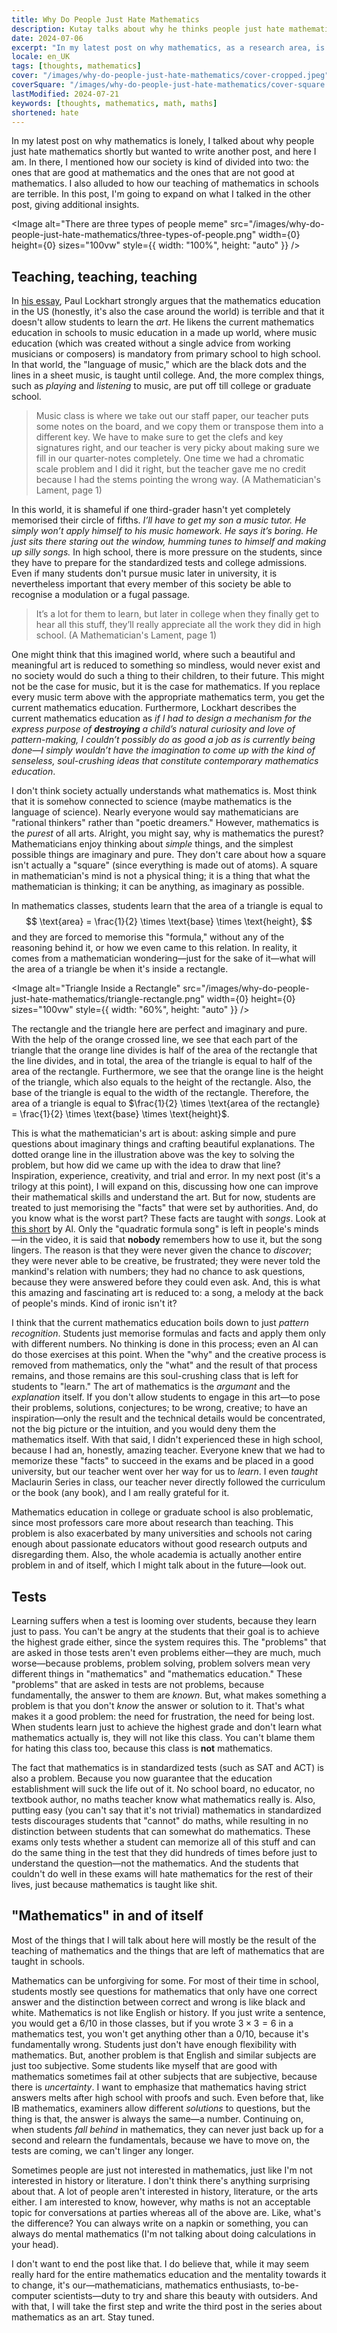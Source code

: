 ```yaml
---
title: Why Do People Just Hate Mathematics
description: Kutay talks about why he thinks people just hate mathematics, finding teaching of mathematics the main culprit.
date: 2024-07-06
excerpt: "In my latest post on why mathematics, as a research area, is lonely, I talked about why people just hate mathematics shortly but wanted to write another post, and here I am. In there, I mentioned how our society is kind of divided into two: the ones that are good at mathematics and the ones that are not good at mathematics. I also alluded to how our teaching of mathematics in schools are terrible. In this post, I'm going to expand on what I talked in the other post, giving additional insights."
locale: en_UK
tags: [thoughts, mathematics]
cover: "/images/why-do-people-just-hate-mathematics/cover-cropped.jpeg"
coverSquare: "/images/why-do-people-just-hate-mathematics/cover-square.png"
lastModified: 2024-07-21
keywords: [thoughts, mathematics, math, maths]
shortened: hate
---
```

In my latest post on why mathematics is lonely, I talked about why people just hate mathematics shortly but wanted to write another post, and here I am. In there, I mentioned how our society is kind of divided into two: the ones that are good at mathematics and the ones that are not good at mathematics. I also alluded to how our teaching of mathematics in schools are terrible. In this post, I'm going to  expand on what I talked in the other post, giving additional insights.

<Image
  alt="There are three types of people meme"
  src="/images/why-do-people-just-hate-mathematics/three-types-of-people.png"
  width={0}
  height={0}
  sizes="100vw"
  style={{ width: "100%", height: "auto" }}
/>

## Teaching, teaching, teaching

In [his essay](http://web.archive.org/web/20240603135346/https://maa.org/sites/default/files/pdf/devlin/LockhartsLament.pdf), Paul Lockhart strongly argues that the mathematics education in the US (honestly, it's also the case around the world) is terrible and that it doesn't allow students to learn the *art*. He likens the current mathematics education in schools to music education in a made up world, where music education (which was created without a single advice from working musicians or composers) is mandatory from primary school to high school. In that world, the "language of music," which are the black dots and the lines in a sheet music, is taught until college. And, the more complex things, such as *playing* and *listening* to music, are put off till college or graduate school.

> Music class is where we take out our staff paper, our teacher puts some notes on the board, and we copy them or transpose them into a different key. We have to make sure to get the clefs and key signatures right, and our teacher is very picky about making sure we fill in our quarter-notes completely. One time we had a chromatic scale problem and I did it right, but the teacher gave me no credit because I had the stems pointing the wrong way. (A Mathematician's Lament, page 1)

In this world, it is shameful if one third-grader hasn't yet completely memorised their circle of fifths. *I’ll have to get my son a music tutor. He simply won’t apply himself to his music homework. He says it’s boring. He just sits there staring out the window, humming tunes to himself and making up silly songs.* In high school, there is more pressure on the students, since they have to prepare for the standardized tests and college admissions. Even if many students don't pursue music later in university, it is nevertheless important that every member of this society be able to recognise a modulation or a fugal passage.

> It’s a lot for them to learn, but later in college when they finally get to hear all this stuff, they’ll really appreciate all the work they did in high school. (A Mathematician's Lament, page 1)

One might think that this imagined world, where such a beautiful and meaningful art is reduced to something so mindless, would never exist and no society would do such a thing to their children, to their future. This might not be the case for music, but it is the case for mathematics. If you replace every music term above with the appropriate mathematics term, you get the current mathematics education. Furthermore, Lockhart describes the current mathematics education as *if I had to design a mechanism for the express purpose of **destroying** a child’s natural curiosity and love of pattern-making, I couldn’t possibly do as good a job as is currently being done—I simply wouldn’t have the imagination to come up with the  kind of senseless, soul-crushing ideas that constitute contemporary mathematics education*.

I don't think society actually understands what mathematics is. Most think that it is somehow connected to science (maybe mathematics is the language of science). Nearly everyone would say mathematicians are "rational thinkers" rather than "poetic dreamers." However, mathematics is the *purest* of all arts. Alright, you might say, why is mathematics the purest? Mathematicians enjoy thinking about *simple* things, and the simplest possible things are imaginary and pure. They don't care about how a square isn't actually a "square" (since everything is made out of atoms). A square in mathematician's mind is not a physical thing; it is a thing that what the mathematician is thinking; it can be anything, as imaginary as possible.

In mathematics classes, students learn that the area of a triangle is equal to
$$
\text{area} = \frac{1}{2} \times \text{base} \times \text{height},
$$
and they are forced to memorise this "formula," without any of the reasoning behind it, or how we even came to this relation. In reality, it comes from a mathematician wondering—just for the sake of it—what will the area of a triangle be when it's inside a rectangle.

<Image
  alt="Triangle Inside a Rectangle"
  src="/images/why-do-people-just-hate-mathematics/triangle-rectangle.png"
  width={0}
  height={0}
  sizes="100vw"
  style={{ width: "60%", height: "auto" }}
/>

The rectangle and the triangle here are perfect and imaginary and pure. With the help of the orange crossed line, we see that each part of the triangle that the orange line divides is half of the area of the rectangle that the line divides, and in total, the area of the triangle is equal to half of the area of the rectangle. Furthermore, we see that the orange line is the height of the triangle, which also equals to the height of the rectangle. Also, the base of the triangle is equal to the width of the rectangle. Therefore, the area of a triangle is equal to $\frac{1}{2} \times \text{area of the rectangle} = \frac{1}{2} \times \text{base} \times \text{height}$.

This is what the mathematician's art is about: asking simple and pure questions about imaginary things and crafting beautiful explanations. The dotted orange line in the illustration above was the key to solving the problem, but how did we came up with the idea to draw that line? Inspiration, experience, creativity, and trial and error. In my next post (it's a trilogy at this point), I will expand on this, discussing how one can improve their mathematical skills and understand the art. But for now, students are treated to just memorising the "facts" that were set by authorities. And, do you know what is the worst part? These facts are taught with *songs*. Look at [this short](https://www.youtube.com/shorts/uvHbA8YwsyY) by Al. Only the "quadratic formula song" is left in people's minds—in the video, it is said that **nobody** remembers how to use it, but the song lingers. The reason is that they were never given the chance to *discover*; they were never able to be creative, be frustrated; they were never told the mankind's relation with numbers; they had no chance to ask questions, because they were answered before they could even ask. And, this is what this amazing and fascinating art is reduced to: a song, a melody at the back of people's minds. Kind of ironic isn't it?

I think that the current mathematics education boils down to just *pattern recognition*. Students just memorise formulas and facts and apply them only with different numbers. No thinking is done in this process; even an AI can do those exercises at this point. When the "why" and the creative process is removed from mathematics, only the "what" and the result of that process remains, and those remains are this soul-crushing class that is left for students to "learn." The art of mathematics is the *argumant* and the *explanation* itself. If you don't allow students to engage in this art—to pose their problems, solutions, conjectures; to be wrong, creative; to have an inspiration—only the result and the technical details would be concentrated, not the big picture or the intuition, and you would deny them the mathematics itself. With that said, I didn't experienced these in high school, because I had an, honestly, amazing teacher. Everyone knew that we had to memorize these "facts" to succeed in the exams and be placed in a good university, but our teacher went over her way for us to *learn*. I even *taught* <Link href="/posts/maclaurin-series">Maclaurin Series</Link> in class, our teacher never directly followed the curriculum or the book (any book), and I am really grateful 
for it.

Mathematics education in college or graduate school is also problematic, since most professors care more about research than teaching. This problem is also exacerbated by many universities and schools not caring enough about passionate educators without good research outputs and disregarding them. Also, the whole academia is actually another entire problem in and of itself, which I might talk about in the future—look out.

## Tests

Learning suffers when a test is looming over students, because they learn just to pass. You can't be angry at the students that their goal is to achieve the highest grade either, since the system requires this. The "problems" that are asked in those tests aren't even problems either—they are much, much worse—because problems, problem solving, problem solvers mean very different things in "mathematics" and "mathematics education." These "problems" that are asked in tests are not problems, because fundamentally, the answer to them are *known*. But, what makes something a problem is that you don't *know* the answer or solution to it. That's what makes it a good problem: the need for frustration, the need for being lost. When students learn just to achieve the highest grade and don't learn what mathematics actually is, they will not like this class. You can't blame them for hating this class too, because this class is **not** mathematics.

The fact that mathematics is in standardized tests (such as SAT and ACT) is also a problem. Because you now guarantee that the education establishment will suck the life out of it. No school board, no educator, no textbook author, no maths teacher know what mathematics really is. Also, putting easy (you can't say that it's not trivial) mathematics in standardized tests discourages students that "cannot" do maths, while resulting in no distinction between students that can somewhat do mathematics. These exams only tests whether a student can memorize all of this stuff and can do the same thing in the test that they did hundreds of times before just to understand the question—not the mathematics. And the students that couldn't do well in these exams will hate mathematics for the rest of their lives,
just because mathematics is taught like <span className="blur-[1.75px]">shit</span>.

## "Mathematics" in and of itself

Most of the things that I will talk about here will mostly be the result of the teaching of mathematics and the things that are left of mathematics that are taught in schools.

Mathematics can be unforgiving for some. For most of their time in school, students mostly see questions for mathematics that only have one correct answer and the distinction between correct and wrong is like black and white. Mathematics is not like English or history. If you just write a sentence, you would get a 6/10 in those classes, but if you wrote $3 \times 3 = 6$ in a mathematics test, you won't get anything other than a 0/10, because it's fundamentally wrong. Students just don't have enough flexibility with mathematics. But, another problem is that English and similar subjects are just too subjective. Some students like myself that are good with mathematics sometimes fail at other subjects that are subjective, because there is *uncertainty*. I want to emphasize that mathematics having strict answers melts after high school with proofs and such. Even before that, like IB mathematics, examiners allow different *solutions* to questions, but the thing is that, the answer is always the same—a number. Continuing on, when students *fall behind* in mathematics, they can never just back up for a second and relearn the fundamentals, because we have to move on, the tests are coming, we can't linger any longer.

Sometimes people are just not interested in mathematics, just like I'm not interested in history or literature. I don't think there's anything surprising about that. A lot of people aren't interested in history, literature, or the arts either. I am interested to know, however, why maths is not an acceptable topic for conversations at parties whereas all of the above are. Like, what's the difference? You can always write on a napkin or something, you can always do mental mathematics (I'm not talking about doing calculations in your head).

I don't want to end the post like that. I do believe that, while it may seem really hard for the entire mathematics education and the mentality towards it to change, it's our—mathematicians, mathematics enthusiasts, to-be-computer scientists—duty to try and share this beauty with outsiders. And with that, I will take the first step and write the third post in the series about mathematics as an art. Stay tuned.